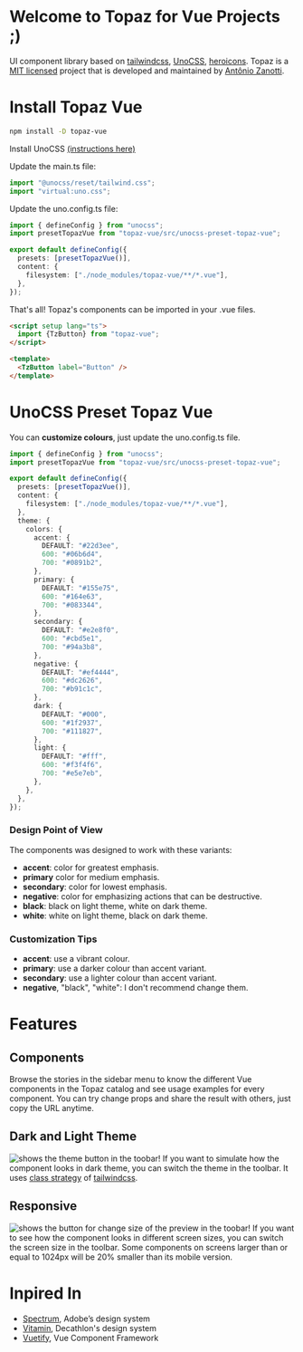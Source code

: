 # Welcome to Topaz for Vue Projects ;)

UI component library based on [tailwindcss](https://tailwindcss.com/), [UnoCSS](https://unocss.dev/), [heroicons](https://heroicons.com/). Topaz is a [MIT licensed](https://opensource.org/license/mit/) project that is developed and maintained by [Antônio Zanotti](https://www.linkedin.com/in/antoniozanotti/).

# Install Topaz Vue

```sh
npm install -D topaz-vue
```

Install UnoCSS [(instructions here)](https://unocss.dev/integrations/vite)

Update the main.ts file:

```ts
import "@unocss/reset/tailwind.css";
import "virtual:uno.css";
```

Update the uno.config.ts file:

```ts
import { defineConfig } from "unocss";
import presetTopazVue from "topaz-vue/src/unocss-preset-topaz-vue";

export default defineConfig({
  presets: [presetTopazVue()],
  content: {
    filesystem: ["./node_modules/topaz-vue/**/*.vue"],
  },
});
```

That's all! Topaz's components can be imported in your .vue files.
```html
<script setup lang="ts">
  import {TzButton} from "topaz-vue";
</script>

<template>
  <TzButton label="Button" />
</template>
```
# UnoCSS Preset Topaz Vue

You can **customize colours**, just update the uno.config.ts file.

```ts
import { defineConfig } from "unocss";
import presetTopazVue from "topaz-vue/src/unocss-preset-topaz-vue";

export default defineConfig({
  presets: [presetTopazVue()],
  content: {
    filesystem: ["./node_modules/topaz-vue/**/*.vue"],
  },
  theme: {
    colors: {
      accent: {
        DEFAULT: "#22d3ee",
        600: "#06b6d4",
        700: "#0891b2",
      },
      primary: {
        DEFAULT: "#155e75",
        600: "#164e63",
        700: "#083344",
      },
      secondary: {
        DEFAULT: "#e2e8f0",
        600: "#cbd5e1",
        700: "#94a3b8",
      },
      negative: {
        DEFAULT: "#ef4444",
        600: "#dc2626",
        700: "#b91c1c",
      },
      dark: {
        DEFAULT: "#000",
        600: "#1f2937",
        700: "#111827",
      },
      light: {
        DEFAULT: "#fff",
        600: "#f3f4f6",
        700: "#e5e7eb",
      },
    },
  },
});
```

### Design Point of View

The components was designed to work with these variants:

- **accent**: color for greatest emphasis.
- **primary** color for medium emphasis.
- **secondary**: color for lowest emphasis.
- **negative**: color for emphasizing actions that can be destructive.
- **black**: black on light theme, white on dark theme.
- **white**: white on light theme, black on dark theme.

### Customization Tips

- **accent**: use a vibrant colour.
- **primary**: use a darker colour than accent variant.
- **secondary**: use a lighter colour than accent variant.
- **negative**, "black", "white": I don't recommend change them.

# Features

## Components

Browse the stories in the sidebar menu to know the different Vue components in the Topaz catalog and see usage examples for every component. You can try change props and share the result with others, just copy the URL anytime.

## Dark and Light Theme

![shows the theme button in the toobar!](/images/dark_theme.png "Dark and Light Theme")
If you want to simulate how the component looks in dark theme, you can switch the theme in the toolbar. It uses [class strategy](https://tailwindcss.com/docs/dark-mode) of [tailwindcss](https://tailwindcss.com/).

## Responsive

![shows the button for change size of the preview in the toobar!](/images/screen_size.png "Screen Size")
If you want to see how the component looks in different screen sizes, you can switch the screen size in the toolbar. Some components on screens larger than or equal to 1024px will be 20% smaller than its mobile version.

# Inpired In

- [Spectrum](https://spectrum.adobe.com/), Adobe’s design system
- [Vitamin](https://github.com/Decathlon/vitamin-web), Decathlon's design system
- [Vuetify](https://github.com/vuetifyjs/vuetify), Vue Component Framework
